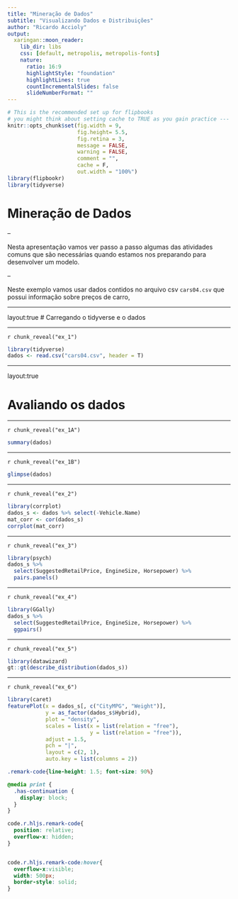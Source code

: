 ```yaml
---
title: "Mineração de Dados"
subtitle: "Visualizando Dados e Distribuições"
author: "Ricardo Accioly"
output:
  xaringan::moon_reader:
    lib_dir: libs
    css: [default, metropolis, metropolis-fonts]
    nature:
      ratio: 16:9
      highlightStyle: "foundation"
      highlightLines: true
      countIncrementalSlides: false
      slideNumberFormat: ""
---
```



```r
# This is the recommended set up for flipbooks
# you might think about setting cache to TRUE as you gain practice --- building flipbooks from scratch can be time consuming
knitr::opts_chunk$set(fig.width = 9, 
                      fig.height= 5.5,  
                      fig.retina = 3, 
                      message = FALSE, 
                      warning = FALSE, 
                      comment = "", 
                      cache = F, 
                      out.width = "100%")
library(flipbookr)
library(tidyverse)
```

# Mineração de Dados

--

Nesta apresentação vamos ver passo a passo algumas das atividades comuns que são necessárias quando estamos nos preparando para desenvolver um modelo.

--

Neste exemplo vamos usar dados contidos no arquivo csv `cars04.csv` que possui informação sobre preços de carro, 

---

layout:true
# Carregando o tidyverse e o dados

---

`r chunk_reveal("ex_1")`

```r
library(tidyverse)
dados <- read.csv("cars04.csv", header = T)
```

---

layout:true

# Avaliando os dados

---

`r chunk_reveal("ex_1A")`

```r
summary(dados)
```

---

`r chunk_reveal("ex_1B")`

```r
glimpse(dados)
```

---

`r chunk_reveal("ex_2")`

```r
library(corrplot)
dados_s <- dados %>% select(-Vehicle.Name)
mat_corr <- cor(dados_s)
corrplot(mat_corr)
```

---

`r chunk_reveal("ex_3")`

```r
library(psych)
dados_s %>% 
  select(SuggestedRetailPrice, EngineSize, Horsepower) %>%
  pairs.panels()
```

---

`r chunk_reveal("ex_4")`

```r
library(GGally)
dados_s %>% 
  select(SuggestedRetailPrice, EngineSize, Horsepower) %>%
  ggpairs()
```

---

`r chunk_reveal("ex_5")`

```r
library(datawizard)
gt::gt(describe_distribution(dados_s))
```

---

`r chunk_reveal("ex_6")`

```r
library(caret)
featurePlot(x = dados_s[, c("CityMPG", "Weight")], 
            y = as_factor(dados_s$Hybrid),
            plot = "density", 
            scales = list(x = list(relation = "free"), 
                          y = list(relation = "free")), 
            adjust = 1.5, 
            pch = "|", 
            layout = c(2, 1), 
            auto.key = list(columns = 2))
```


<!-- adjust font size in this css code chunk, currently 90 -->

```css
.remark-code{line-height: 1.5; font-size: 90%}

@media print {
  .has-continuation {
    display: block;
  }
}

code.r.hljs.remark-code{
  position: relative;
  overflow-x: hidden;
}


code.r.hljs.remark-code:hover{
  overflow-x:visible;
  width: 500px;
  border-style: solid;
}
```



